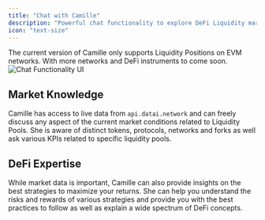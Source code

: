 ```yaml
---
title: "Chat with Camille"
description: "Powerful chat functionality to explore DeFi Liquidity markets."
icon: "text-size"
---
```


<Note>
  The current version of Camille only supports Liquidity Positions on EVM
  networks. With more networks and DeFi instruments to come soon.
</Note>

<img src="/images/chat-ui.png" alt="Chat Functionality UI" />

## Market Knowledge

Camille has access to live data from `api.datai.network` and can freely discuss any aspect of the current market conditions related to Liquidity Pools. She is aware of distinct tokens, protocols, networks and forks as well ask various KPIs related to specific liquidity pools.

## DeFi Expertise

While market data is important, Camille can also provide insights on the best strategies to maximize your returns. She can help you understand the risks and rewards of various strategies and provide you with the best practices to follow as well as explain a wide spectrum of DeFi concepts.
